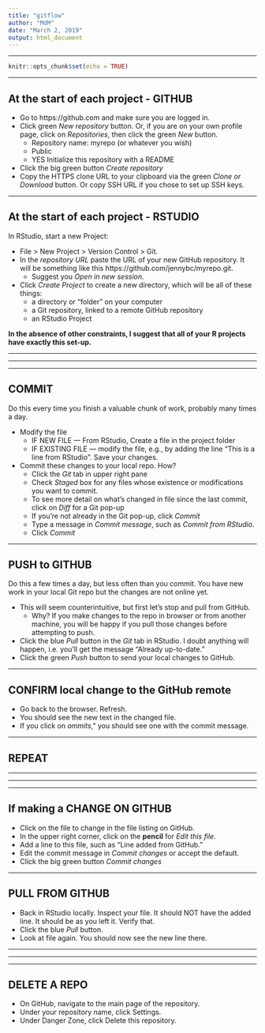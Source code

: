 ```yaml
---
title: "gitflow"
author: "MdM"
date: "March 2, 2019"
output: html_document
---
```

***
 
```r
knitr::opts_chunk$set(echo = TRUE)
```
***
## At the **start** of each project - GITHUB

* Go to https://github.com and make sure you are logged in.
* Click green *New repository* button. Or, if you are on your own profile page, click on *Repositories*, then click the green *New* button.
     + Repository name: myrepo (or whatever you wish)
     + Public
     + YES Initialize this repository with a README
* Click the big green button *Create repository*
* Copy the HTTPS clone URL to your clipboard via the green *Clone or Download* button. Or copy SSH URL if you chose to set up SSH keys.

***
## At the **start** of each project - RSTUDIO

In RStudio, start a new Project: 

* File > New Project > Version Control > Git. 
* In the *repository URL* paste the URL of your new GitHub repository. It will be something like this https://github.com/jennybc/myrepo.git.
     + Suggest you *Open in new session*.
* Click *Create Project* to create a new directory, which will be all of these things:
	+ a directory or "folder" on your computer
	+ a Git repository, linked to a remote GitHub repository
	+ an RStudio Project

**In the absence of other constraints, I suggest that all of your R projects have exactly this set-up.**

***
***
***
## **COMMIT**

Do this every time you finish a valuable chunk of work, probably many times a day.

* Modify the file
     + IF NEW FILE --- From RStudio, Create a file in the project folder
     + IF EXISTING FILE --- modify the file, e.g., by adding the line "This is a line from RStudio". Save your changes.

* Commit these changes to your local repo. How?
	+ Click the *Git* tab in upper right pane
	+ Check *Staged* box for any files whose existence or modifications you want to commit.
	+ To see more detail on what's changed in file since the last commit, click on *Diff* for a Git pop-up
	+ If you're not already in the Git pop-up, click *Commit*
	+ Type a message in *Commit message*, such as *Commit from RStudio*.
	+ Click *Commit*
	
***
## **PUSH** to GITHUB

Do this a few times a day, but less often than you commit. You have new work in your local Git repo but the changes are not online yet.

* This will seem counterintuitive, but first let's stop and pull from GitHub.
     + Why? If you make changes to the repo in browser or from another machine, you will be happy if you pull those changes before attempting to push.
* Click the blue *Pull* button in the *Git* tab in RStudio. I doubt anything will happen, i.e. you'll get the message "Already up-to-date." 
* Click the green *Push* button to send your local changes to GitHub. 

***
## **CONFIRM** local change to the GitHub remote
* Go back to the browser. Refresh.
* You should see the new text in the changed file.
* If you click on *ommits*," you should see one with the commit message.	

***
## **REPEAT**

***
***
***
## If making a **CHANGE ON GITHUB**

* Click on the file to change in the file listing on GitHub.
* In the upper right corner, click on the **pencil** for *Edit this file*.
* Add a line to this file, such as "Line added from GitHub."
* Edit the commit message in *Commit changes* or accept the default.
* Click the big green button *Commit changes*

***
## **PULL** FROM GITHUB

* Back in RStudio locally. Inspect your file. It should NOT have the added line. It should be as you left it. Verify that.
* Click the blue *Pull* button.
* Look at file again. You should now see the new line there.

***
***
***
## **DELETE** A REPO

* On GitHub, navigate to the main page of the repository.
* Under your repository name, click Settings.
* Under Danger Zone, click Delete this repository.